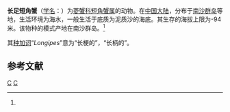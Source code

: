 {{Speciesbox 
| taxon = Harrovia longipes
| authority = (Chen et Xu, 1991)<ref name='id11616'>{{cite web| url =http://www.bioinfo.cn/db05/BjdwSpecies.php?action=view&id=11616| title =长足短角蟹| work =《中国动物物种编目数据库》| publisher =中国科学院微生物研究所| author =中国科学院动物研究所| accessdate =2009-04-28| deadurl =yes| archiveurl =https://web.archive.org/web/20160305092512/http://www.bioinfo.cn/db05/BjdwSpecies.php?action=view&id=11616| archivedate =2016-03-05}}</ref>
}}

'''长足短角蟹'''（[[学名|学名]]：{{lang|la|''Harrovia longipes''}}）为[[菱蟹科|菱蟹科]][[短角蟹属|短角蟹属]]的动物。在[[中国大陆|中国大陆]]，分布于[[南沙群岛|南沙群岛]]等地，生活环境为海水，一般生活于底质为泥质沙的海底。其生存的海拔上限为-94米。该物种的模式产地在南沙群岛。<ref name='id11616'/>

其[[种加词|种加词]]“''Longipes''”意为“长梗的”，“长柄的”。

== 参考文献 ==
{{reflist}}

{{Taxonbar}}

[[Category:短角蟹属|C]]
[[Category:1991年描述的动物|C]]